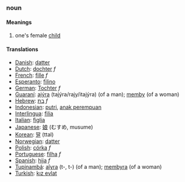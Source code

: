 ===noun===
====Meanings====
#one's female [[child]]
====Translations====
*[[Danish]]: [[datter]]
*[[Dutch]]: [[dochter]] ''f''
*[[French]]: [[fille]] ''f''
*[[Esperanto]]: [[filino]]
*[[German]]: [[Tochter]] ''f''
*[[Guaraní]]: [[ajýra]] (tajýra/rajy/itajýra) (of a man); [[memby]] (of a woman)
*[[Hebrew]]: [[בת]] ''f''
*[[Indonesian]]: [[putri]], [[anak perempuan]]
*[[Interlingua]]: [[filia]]
*[[Italian]]: [[figlia]]
*[[Japanese]]: [[娘]] (むすめ, musume)
*[[Korean]]: [[딸]] (ttal)
*[[Norwegian]]: [[datter]]
*[[Polish]]: [[córka]] ''f''
*[[Portuguese]]: [[filha]] ''f''
*[[Spanish]]: [[hija]] ''f''
*[[Tupinambá]]: [[aîyra]] (t-, t-) (of a man); [[membyra]] (of a woman)
*[[Turkish]]: [[kız evlat]]